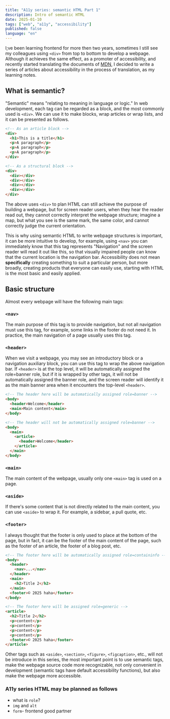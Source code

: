 ```yaml
---
title: "A11y series: semantic HTML Part 1"
description: Intro of semantic HTML
date: 2025-01-10
tags: ["web", "a11y", "accessibility"]
published: false
language: "en"
---
```


I;ve been learning frontend for more then two years, sometimes I still see my colleagues using `<div>` from top to bottom to develop a webpage. Although it achieves the same effect, as a promoter of accessibility, and recently started translating the documents of [MDN](https://developer.mozilla.org/), I decided to write a series of articles about accessibility in the process of translation, as my learning notes.

## What is semantic?

"Semantic" means "relating to meaning in language or logic." In web development, each tag can be regarded as a block, and the most commonly used is `<div>`. We can use it to make blocks, wrap articles or wrap lists, and it can be presented as follows.

```html
<!-- As an article block -->
<div>
  <h1>This is a title</h1>
  <p>A paragraph</p>
  <p>A paragraph</p>
  <p>A paragraph</p>
</div>

<!-- As a structural block -->
<div>
  <div></div>
  <div></div>
  <div></div>
  <div></div>
</div>
```

The above uses `<div>` to plan HTML can still achieve the purpose of building a webpage, but for screen reader users, when they hear the reader read out, they cannot correctly interpret the webpage structure; imagine a map, but what you see is the same mark, the same color, and cannot correctly judge the current orientation.

This is why using semantic HTML to write webpage structures is important, it can be more intuitive to develop, for example, using `<nav>` you can immediately know that this tag represents "Navigation" and the screen reader will read it out like this, so that visually impaired people can know that the current location is the navigation bar. Accessibility does not mean **specifically** creating something to suit a particular person, but more broadly, creating products that everyone can easily use, starting with HTML is the most basic and easily applied.

## Basic structure

Almost every webpage will have the following main tags:

### `<nav>`

The main purpose of this tag is to provide navigation, but not all navigation must use this tag, for example, some links in the footer do not need it. In practice, the main navigation of a page usually uses this tag.

### `<header>`

When we visit a webpage, you may see an introductory block or a navigation auxiliary block, you can use this tag to wrap the above navigation bar. If `<header>` is at the top level, it will be automatically assigned the role=banner role, but if it is wrapped by other tags, it will not be automatically assigned the banner role, and the screen reader will identify it as the main banner area when it encounters the top-level `<header>`.

```html
<!-- The header here will be automatically assigned role=banner -->
<body>
  <header>Welcome</header>
  <main>Main content</main>
</body>

<!-- The header will not be automatically assigned role=banner -->
<body>
  <main>
    <article>
      <header>Welcome</header>
    </article>
  </main>
</body>
```

### `<main>`

The main content of the webpage, usually only one `<main>` tag is used on a page.

### `<aside>`

If there's some content that is not directly related to the main content, you can use `<aside>` to wrap it. For example, a sidebar, a pull quote, etc.

### `<footer>`

I always thought that the footer is only used to place at the bottom of the page, but in fact, it can be the footer of the main content of the page, such as the footer of an article, the footer of a blog post, etc.

```html
<!-- The footer here will be automatically assigned role=containinfo -->
<body>
  <header>
    <nav>...</nav>
  </header>
  <main>
    <h2>Title 2</h2>
  </main>
  <footer>© 2025 haha</footer>
</body>

<!-- The footer here will be assigned role=generic -->
<article>
  <h2>Title 2</h2>
  <p>content</p>
  <p>content</p>
  <p>content</p>
  <p>content</p>
  <footer>© 2025 haha</footer>
</article>
```

Other tags such as `<aside>`, `<section>`, `<figure>`, `<figcaption>`, etc., will not be introduce in this series, the most important point is to use semantic tags, make the webpage source code more recognizable, not only convenient in development (semantic tags have default accessibility functions), but also make the webpage more accessible.

### A11y series HTML may be planned as follows

- what is `role`?
- `img` and `alt`
- `form`- frontend good partner
